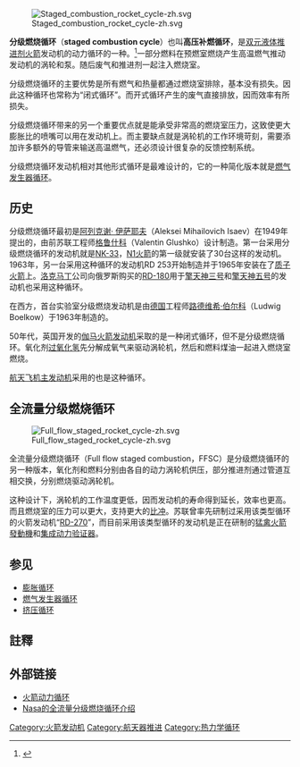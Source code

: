 [[File:Staged_combustion_rocket_cycle-zh.svg|thumb]]

'''分级燃烧循环'''（'''staged combustion cycle'''）也叫'''高压补燃循环'''，是[[双元液体推进剂火箭|双元液体推进剂火箭]]发动机的动力循环的一种。<ref name="plane">{{cite book|author=United States General Accounting Office  |title=Aerospace Plane Technologies: R&D in Japan & Australia |publisher=DIANE Publishing |year=1994 |pages=145 |isbn=1-56806-059-9
 |url=https://books.google.com/books?id=P4o3yHwDM_EC&pg=PA145 }}</ref>一部分燃料在预燃室燃烧产生高温燃气推动发动机的涡轮和泵。随后废气和推进剂一起注入燃烧室。

分级燃烧循环的主要优势是所有燃气和热量都通过燃烧室排除，基本没有损失。因此这种循环也常称为“闭式循环”。而开式循环产生的废气直接排放，因而效率有所损失。

分级燃烧循环带来的另一个重要优点就是能承受非常高的燃烧室压力，这致使更大膨胀比的喷嘴可以用在发动机上。而主要缺点就是涡轮机的工作环境苛刻，需要添加许多额外的导管来输送高温燃气，还必须设计很复杂的反馈控制系统。

分级燃烧循环发动机相对其他形式循环是最难设计的，它的一种简化版本就是[[燃气发生器循环|燃气发生器循环]]。

==历史==
分级燃烧循环最初是[[阿列克谢·_伊萨耶夫|阿列克谢· 伊萨耶夫]]（Aleksei Mihailovich Isaev）在1949年提出的，由前苏联工程师[[格鲁什科|格鲁什科]]（Valentin Glushko）设计制造。第一台采用分级燃烧循环的发动机就是[[NK-33|NK-33]]，[[N1火箭|N1火箭]]的第一级就安装了30台这样的发动机。1963年，另一台采用这种循环的发动机RD 253开始制造并于1965年安装在了[[质子火箭|质子火箭]]上。[[洛克马丁|洛克马丁]]公司向俄罗斯购买的[[RD-180火箭发动机|RD-180]]用于[[擎天神三号|擎天神三号]]和[[擎天神五号|擎天神五号]]的发动机也采用这种循环。

在西方，首台实验室分级燃烧发动机是由[[德国|德国]]工程师[[路德维希·伯尔科|路德维希·伯尔科]]（Ludwig Boelkow）于1963年制造的。

50年代，英国开发的[[伽马火箭发动机|伽马火箭发动机]]采取的是一种闭式循环，但不是分级燃烧循环。氧化剂[[过氧化氢|过氧化氢]]先分解成氧气来驱动涡轮机，然后和燃料煤油一起进入燃烧室燃烧。

[[航天飞机主发动机|航天飞机主发动机]]采用的也是这种循环。

== 全流量分级燃烧循环 ==
[[File:Full_flow_staged_rocket_cycle-zh.svg|thumb]]

全流量分级燃烧循环（Full flow staged combustion，FFSC）是分级燃烧循环的另一种版本，氧化剂和燃料分别由各自的动力涡轮机供压，部分推进剂通过管道互相交换，分别燃烧驱动涡轮机。

这种设计下，涡轮机的工作温度更低，因而发动机的寿命得到延长，效率也更高。而且燃烧室的压力可以更大，支持更大的[[比冲|比冲]]。苏联曾率先研制过采用该类型循环的火箭发动机“[[RD-270|RD-270]]”，而目前采用该类型循环的发动机是正在研制的[[猛禽火箭發動機|猛禽火箭發動機]]和[[集成动力验证器|集成动力验证器]]。

==参见==
* [[膨胀循环|膨胀循环]]
* [[燃气发生器循环|燃气发生器循环]]
* [[挤压循环|挤压循环]]

==註釋==
{{reflist}}

== 外部链接 ==
*[https://web.archive.org/web/20120414212704/http://www.aero.org/publications/crosslink/winter2004/03_sidebar3.html 火箭动力循环]
*[https://web.archive.org/web/20060319140225/http://science.nasa.gov/headlines/y2005/14oct_betterrocket.htm?list804693 Nasa的全流量分级燃烧循环介绍]
{{航天器推进}}
[[Category:火箭发动机|Category:火箭发动机]]
[[Category:航天器推进|Category:航天器推进]]
[[Category:热力学循环|Category:热力学循环]]